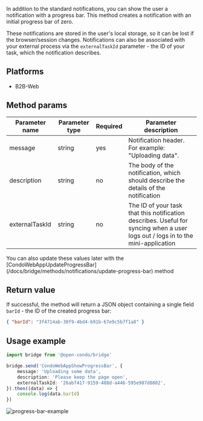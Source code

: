 In addition to the standard notifications, you can show the user a notification with a progress bar.
This method creates a notification with an initial progress bar of zero.

These notifications are stored in the user's local storage, so it can be lost if the browser/session changes.
Notifications can also be associated with your external process via the `externalTaskId` parameter - the ID of your task,
which the notification describes.

## Platforms
- B2B-Web

## Method params

| Parameter name | Parameter type                                    | Required     | Parameter description                                                                                                           |
|----------------|---------------------------------------------------|--------------|---------------------------------------------------------------------------------------------------------------------------------|
| message        | string                                            | yes          | Notification header. For example: "Uploading data".                                                                             |
| description    | string                                            | no           | The body of the notification, which should describe the details of the notification                                             |
| externalTaskId | string                                            | no           | The ID of your task that this notification describes. Useful for syncing when a user logs out / logs in to the mini-application |

<Alert type='info'>
    You can also update these values later with the [CondoWebAppUpdateProgressBar](/docs/bridge/methods/notifications/update-progress-bar) method
</Alert>

## Return value

If successful, the method will return a JSON object containing a single field `barId` - the ID of the created progress bar:
```json
{ "barId": "3f4714ab-30f9-4bd4-b91b-67e9c5b7f1a8" }
```

## Usage example
```typescript
import bridge from '@open-condo/bridge'

bridge.send('CondoWebAppShowProgressBar', {
    message: 'Uploading some data',
    description: 'Please keep the page open',
    externalTaskId: '26abf417-9159-488d-a446-595e987d8802',
}).then((data) => {
    console.log(data.barId)
})
```

![progress-bar-example](/bridge/show-progress-bar.png)
